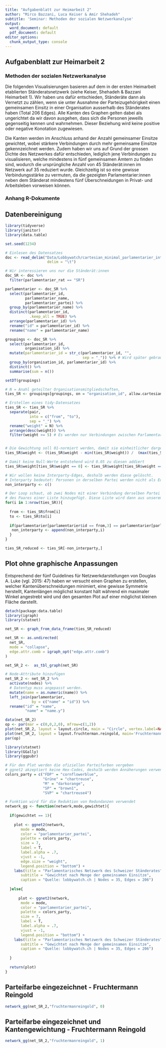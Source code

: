 ```yaml
---
title: "Aufgabenblatt zur Heimarbeit 2"
author: "Mirco Bazzani, Luca Keiser & Amir Shehadeh"
subtitle: 'Seminar: Methoden der sozialen Netzwerkanalyse'
output:
  word_document: default
  pdf_document: default
editor_options:
  chunk_output_type: console
---
```


## Aufgabenblatt zur Heimarbeit 2
### Methoden der sozialen Netzwerkanalyse

Die folgenden Visualisierungen basieren auf dem in der ersten Heimarbeit etablierten Ständeratsnetzwerk (siehe Keiser, Shehadeh & Bazzani Heimarbeit 1). Wir haben uns dafür entschieden, Ständeräte dann als Vernetzt zu zählen, wenn sie unter Ausnahme der Parteizugehörigkeit einen gemeinsamen Einsitz in einer Organisation ausserhalb des Ständerates haben (Total 206 Edges). Alle Kanten des Graphen gelten dabei als ungerichtet da wir davon ausgehen, dass sich die Personen jeweills gegenseitig kennen und wahrnehmen. Dieser Beziehung wird keine positive oder negative Konotation zugewiesen. 

Die Kanten werden im Anschluss anhand der Anzahl gemeinsamer Einsitze gewichtet, wobei stärkere Verbindungen durch mehr gemeinsame Einsitze gekennzeichnet werden. Zudem haben wir uns auf Grund der grossen Dichte des Netzwerkes dafür entschieden, lediglich jene Verbindungen zu visualisieren, welche mindestens in fünf gemeinsamen Ämtern zu finden sind, wodurch die ursprüngliche Anzahl von 45 Ständerät:innen im Netzwerk auf 35 reduziert wurde. Gleichzeitig ist so eine gewisse Verbindungsstärke zu vermuten, da die gezeigten Parlamentarier:innen neben dem Ständerat mindestens fünf Überschneidungen in Privat- und Arbeitsleben vorweisen können.


### Anhang R-Dokumente
## Datenbereinigung

```r
library(tidyverse)
library(janitor)
library(data.table)

set.seed(1234)

# Einlesen des Datensatzes
doc <- read_delim("Data/Lobbywatch/cartesian_minimal_parlamentarier_interessenbindung.csv",
                   delim = "\t")

# Wir interessieren uns nur die Ständerät:innen
doc_SR <- doc %>% 
  filter(parlamentarier_rat == "SR")

parlamentarier <- doc_SR %>% 
  select(parlamentarier_id, 
         parlamentarier_name, 
         parlamentarier_partei) %>% 
  group_by(parlamentarier_name) %>% 
  distinct(parlamentarier_id, 
           .keep_all = TRUE) %>% 
  arrange(parlamentarier_id) %>% 
  rename("id" = parlamentarier_id) %>% 
  rename("name" = parlamentarier_name)

groupings <- doc_SR %>% 
  select(parlamentarier_id,
         organisation_id) %>% 
  mutate(parlamentarier_id = str_c(parlamentarier_id, "",
                                   sep = "_")) %>% # Wird später gebraucht, um die einzelnen IDs wieder voneinander trennen zu können.
  group_by(organisation_id, parlamentarier_id) %>% 
  distinct() %>% 
  summarise(sum = n())

setDT(groupings)

# N = Anahl geteilter Organisationsmitgliedschaften,
ties_SR <- groupings[groupings, on = "organisation_id", allow.cartesian = TRUE][parlamentarier_id<i.parlamentarier_id, .N, .(pair = paste0(parlamentarier_id, i.parlamentarier_id))]

# Erstellen eines tidy-Datensatzes
ties_SR <- ties_SR %>% 
  separate(pair, 
           into = c("from", "to"), 
           sep = "_") %>% 
  rename("weight" = N) %>% 
  arrange(desc(weight)) %>% 
  filter(weight >= 5) # Es werden nur Verbindungen zwischen Parlamentarier:innen verwendet, die in >= 5 gleichen Organisationen einsitzen. 


# Die Gewichtung soll 01-normiert werden, damit sie einheitlicher dargestellt wird
ties_SR$weight <- (ties_SR$weight - min(ties_SR$weight)) /  (max(ties_SR$weight) - min(ties_SR$weight))

# Damit keine Null-Werte entstehend wird 0.05 zu diesen addiert
ties_SR$weight[ties_SR$weight == 0] <- ties_SR$weight[ties_SR$weight == 0] + 0.05

# Wir wollen keine Interparty-Edges, deshalb werden diese gelöscht.
# Interparty bedeutet: Personen in derselben Partei werden nicht als Edge dargestellt.
non_interparty <- c()

# Der Loop schaut, ob zwei Nodes mit einer Verbindung derselben Partei angehören. Falls ja, dann wird der Index
# des Paares einer Liste hinzugefügt. Diese Liste wird dann aus unserem Datensatz entfernt.
for(i in 1:nrow(ties_SR)){
  
  from <- ties_SR$from[i]
  to <- ties_SR$to[i]
  
  if(parlamentarier[parlamentarier$id == from,3] == parlamentarier[parlamentarier$id == to,3]){
   non_interparty <- append(non_interparty,i)
  }
}

ties_SR_reduced <- ties_SR[-non_interparty,]
```

## Plot ohne graphische Anpassungen

Entsprechend der fünf Guidelines für Netzwerkdarstellungen von Douglas A. Luke (vgl. 2015: 47) haben wr versucht einen Graphen zu erstellen, welcher Kantenüberschneidungen minimiert, eine gewisse Symmetrie herstellt, Kantenlängen möglichst konstant hält während ein maximaler Winkel angestrebt wird und den gesamten Plot auf einer möglichst kleinen Fläche darstellt.  

```r
detach(package:data.table)
library(igraph)
library(statnet)

net_SR <- graph_from_data_frame(ties_SR_reduced)

net_SR <- as.undirected(
  net_SR,
  mode = "collapse",
  edge.attr.comb = igraph_opt("edge.attr.comb")
)

net_SR_2 <-  as_tbl_graph(net_SR)

# Node-Attribute hinzufügen
net_SR_2 <- net_SR_2 %>% 
  activate(nodes) %>%
  # Datentyp muss angepasst werden.
  mutate(name = as.numeric(name)) %>% 
  left_join(parlamentarier,
            by = c("name" = "id")) %>% 
  rename("id" = "name",
         "name" = "name.y")

data(net_SR_2)
op <- par(mar = c(0,0,2,0), mfrow=c(1,2))
plot(net_SR_2, layout = layout.circle, main = "Circle", vertex.label=NA)
plot(net_SR_2, layout = layout.fruchterman.reingold, main='Fruchtermannreingold', vertex.label=NA)
par(op)
```

```r
library(statnet)
library(GGally)
library(ggpubr)

# Für den Plot werden die ofiziellen Parteifarben vergeben
# ggnet2 akzeptiert keine Hex-Codes, deshalb werden Annäherungen verwendet
colors_party = c("FDP" = "cornflowerblue",
                 "Grüne" = "chartreuse",
                 "M" = "darkorange",
                 "SP" = "brown1",
                 "SVP" = "chartreuse4")

# Funktion wird für die Reduktion von Redundanzen verwendet
network_gg <- function(network,mode,gewichtet){
  
  if(gewichtet == 1){
    
    plot <- ggnet2(network,  
       mode = mode,
       color = "parlamentarier_partei",
       palette = colors_party,
       size = 7,
       label = T, 
       label.alpha = .7,
       vjust = -1,
       edge.size = "weight",
       legend.position = "bottom") +
    labs(title = "Parlamentarisches Netzwerk des Schweizer Ständerates",
       subtitle = "Gewichtet nach Menge der gemeinsamen Einsitze",
       caption = "Quelle: lobbywatch.ch | Nodes = 35, Edges = 206")
    
  }else{
    
      plot <- ggnet2(network,  
       mode = mode,
       color = "parlamentarier_partei",
       palette = colors_party,
       size = 7,
       label = T, 
       label.alpha = .7,
       vjust = -1,
       legend.position = "bottom") +
    labs(title = "Parlamentarisches Netzwerk des Schweizer Ständerates",
       subtitle = "Gewichtet nach Menge der gemeinsamen Einsitze",
       caption = "Quelle: lobbywatch.ch | Nodes = 35, Edges = 206")
  
  }
  
  return(plot)
}

```

## Parteifarbe eingezeichnet - Fruchtermann Reingold

```r
network_gg(net_SR_2,"fruchtermanreingold", 0)
```

## Parteifarbe eingezeichnet und Kantengewichtung - Fruchtermann Reingold

```r
network_gg(net_SR_2,"fruchtermanreingold", 1)
```
